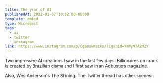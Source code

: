 ```yaml
---
title: The year of AI
publishedAt: 2022-01-07T10:32:00-08:00
template: embed
type: Micropost
tags: 
  - ai
  - twitter
  - instagram
link: https://www.instagram.com/p/CgaoswKszks/?igshid=YmMyMTA2M2Y
---
```



Two impressive AI creations I saw in the last few days. Billionaires on crack is created by Brazilian [cisma](https://www.instagram.com/cisma/) and I first saw in an [Adbusters](https://www.adbusters.org) magazine.

Also, Wes Anderson's The Shining. The Twitter thread has other scenes:

<Twitter id='1598707678788059142' />
